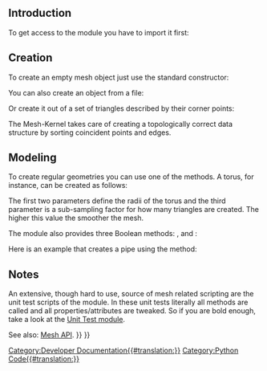 <languages/>

{{TOCright}}

==Introduction==

To get access to the {{incode|Mesh}} module you have to import it first:

{{Code|code=
import Mesh
}}

==Creation==

To create an empty mesh object just use the standard constructor:

{{Code|code=
mesh = Mesh.Mesh()
}}

You can also create an object from a file:

{{Code|code=
mesh = Mesh.Mesh("D:/temp/Something.stl")
}}

Or create it out of a set of triangles described by their corner points:

{{Code|code=
triangles = [
# triangle 1
[-0.5000, -0.5000, 0.0000], [0.5000, 0.5000, 0.0000], [-0.5000, 0.5000, 0.0000],
#triangle 2
[-0.5000, -0.5000, 0.0000], [0.5000, -0.5000, 0.0000], [0.5000, 0.5000, 0.0000],
]
meshObject = Mesh.Mesh(triangles)
Mesh.show(meshObject)
}}

The Mesh-Kernel takes care of creating a topologically correct data structure by sorting coincident points and edges.
{{Top}}
==Modeling==

To create regular geometries you can use one of the {{incode|create*()}} methods. A torus, for instance, can be created as follows:

{{Code|code=
m = Mesh.createTorus(8.0, 2.0, 50)
Mesh.show(m)
}}

The first two parameters define the radii of the torus and the third parameter is a sub-sampling factor for how many triangles are created. The higher this value the smoother the mesh.

The {{incode|Mesh}} module also provides three Boolean methods: {{incode|union()}}, {{incode|intersection()}} and {{incode|difference()}}:

{{Code|code=
m1, m2              # are the input mesh objects
m3 = Mesh.Mesh(m1)  # create a copy of m1
m3.unite(m2)        # union of m1 and m2, the result is stored in m3
m4 = Mesh.Mesh(m1)
m4.intersect(m2)    # intersection of m1 and m2
m5 = Mesh.Mesh(m1)
m5.difference(m2)   # the difference of m1 and m2
m6 = Mesh.Mesh(m2)
m6.difference(m1)   # the difference of m2 and m1, usually the result is different to m5
}}

Here is an example that creates a pipe using the {{incode|difference()}} method:

{{Code|code=
import FreeCAD, Mesh
cylA = Mesh.createCylinder(2.0, 10.0, True, 1.0, 36)
cylB = Mesh.createCylinder(1.0, 12.0, True, 1.0, 36)
cylB.Placement.Base = (FreeCAD.Vector(-1, 0, 0)) # move cylB to avoid co-planar faces
pipe = cylA
pipe = pipe.difference(cylB)
pipe.flipNormals() # somehow required
doc = FreeCAD.ActiveDocument
obj = d.addObject("Mesh::Feature", "Pipe")
obj.Mesh = pipe
doc.recompute()
}}
{{Top}}
==Notes==

An extensive, though hard to use, source of mesh related scripting are the unit test scripts of the {{incode|Mesh}} module. 
In these unit tests literally all methods are called and all properties/attributes are tweaked.
So if you are bold enough, take a look at the [https://github.com/FreeCAD/FreeCAD/blob/master/src/Mod/Mesh/App/MeshTestsApp.py Unit Test module].

See also: [[Mesh_API|Mesh API]].
{{Top}}
{{Powerdocnavi{{#translation:}}}}
[[Category:Developer Documentation{{#translation:}}]]
[[Category:Python Code{{#translation:}}]]
{{Mesh Tools navi{{#translation:}}}}
{{clear}}